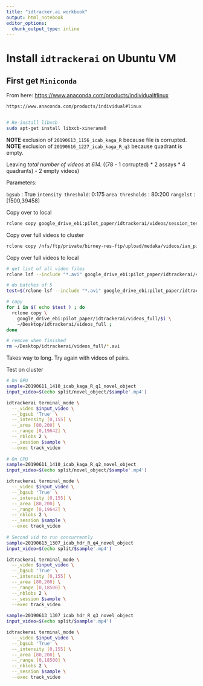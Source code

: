 ```yaml
---
title: "idtracker.ai workbook"
output: html_notebook
editor_options: 
  chunk_output_type: inline
---
```


# Install `idtrackerai` on Ubuntu VM

## First get `Miniconda`

From here: <https://www.anaconda.com/products/individual#linux> 

```bash
https://www.anaconda.com/products/individual#linux


# Re-install libxcb
sudo apt-get install libxcb-xinerama0
```

**NOTE** exclusion of `20190613_1156_icab_kaga_R` because file is corrupted.
**NOTE** exclusion of `20190616_1227_icab_kaga_R_q3` because quadrant is empty.

Leaving *total number of videos* at *614.* ((78 - 1 corrupted) * 2 assays * 4 quadrants) - 2 empty videos)

Parameters: 

`bgsub` : True
`intensity threshold`: 0:175
`area thresholds` : 80:200
`rangelst` : [1500,39458]

Copy over to local

```bash
rclone copy google_drive_ebi:pilot_paper/idtrackerai/videos/session_test ~/Desktop/idtrackerai/session_test  
```

Copy over full videos to cluster

```bash
rclone copy /nfs/ftp/private/birney-res-ftp/upload/medaka/videos/ian_pilot/all google_drive_ebi:pilot_paper/idtrackerai/videos_full
```

Copy over full videos to local

```bash
# get list of all video files
rclone lsf --include "*.avi" google_drive_ebi:pilot_paper/idtrackerai/videos_full

# do batches of 5
test=$(rclone lsf --include "*.avi" google_drive_ebi:pilot_paper/idtrackerai/videos_full | awk 'NR==1,NR==5')

# copy 
for i in $( echo $test ) ; do
  rclone copy \
    google_drive_ebi:pilot_paper/idtrackerai/videos_full/$i \
    ~/Desktop/idtrackerai/videos_full ;
done

# remove when finished
rm ~/Desktop/idtrackerai/videos_full/*.avi
```

Takes way to long. Try again with videos of pairs.

Test on cluster

```bash
# On GPU
sample=20190611_1410_icab_kaga_R_q1_novel_object
input_video=$(echo split/novel_object/$sample'.mp4')

idtrackerai terminal_mode \
  --_video $input_video \
  --_bgsub 'True' \
  --_intensity [0,155] \
  --_area [80,200] \
  --_range [0,19642] \
  --_nblobs 2 \
  --_session $sample \
  --exec track_video
  
# On CPU
sample=20190611_1410_icab_kaga_R_q2_novel_object
input_video=$(echo split/novel_object/$sample'.mp4')

idtrackerai terminal_mode \
  --_video $input_video \
  --_bgsub 'True' \
  --_intensity [0,155] \
  --_area [80,200] \
  --_range [0,19642] \
  --_nblobs 2 \
  --_session $sample \
  --exec track_video
  
# Second vid to run concurrently  
sample=20190613_1307_icab_hdr_R_q4_novel_object
input_video=$(echo split/$sample'.mp4')

idtrackerai terminal_mode \
  --_video $input_video \
  --_bgsub 'True' \
  --_intensity [0,155] \
  --_area [80,200] \
  --_range [0,18500] \
  --_nblobs 2 \
  --_session $sample \
  --exec track_video  
  
sample=20190613_1307_icab_hdr_R_q3_novel_object
input_video=$(echo split/$sample'.mp4')

idtrackerai terminal_mode \
  --_video $input_video \
  --_bgsub 'True' \
  --_intensity [0,155] \
  --_area [80,200] \
  --_range [0,18500] \
  --_nblobs 2 \
  --_session $sample \
  --exec track_video   
```

